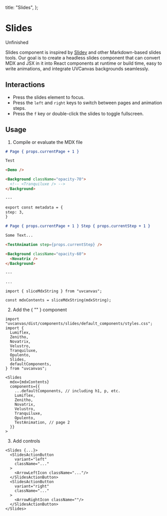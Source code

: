   title: "Slides",
};

# Slides

<Note>Unfinished</Note>

Slides component is inspired by [Slidev](https://sli.dev/) and other Markdown-based slides tools. Our goal is to create a headless slides component that can convert MDX and JSX in it into React components at runtime or build time, easy to write animations, and integrate UVCanvas backgrounds seamlessly.

<SlidesExample />

## Interactions

- Press the slides element to focus.
- Press the `left` and `right` keys to switch between pages and animation steps.
- Press the `f` key or double-click the slides to toggle fullscreen.

## Usage

1. Compile or evaluate the MDX file

```md {{ title: "Raw String" }}
# Page { props.currentPage + 1 }

Test

<Demo />

<Background className="opacity-70">
  <!-- <Tranquiluxe /> -->
</Background>

---

export const metadata = {
step: 3,
}

# Page { props.currentPage + 1 } Step { props.currentStep + 1 }

Some Text...

<TestAnimation step={props.currentStep} />

<Background className="opacity-60">
  <Novatrix />
</Background>

---

...
```

```tsx
import { sliceMdxString } from "uvcanvas";
```

```tsx
const mdxContents = sliceMdxString(mdxString);
```

2. Add the { "<Slides />" } component

```tsx
import "uvcanvas/dist/components/slides/default_components/styles.css";
import {
  Lumiflex,
  Zenitho,
  Novatrix,
  Velustro,
  Tranquiluxe,
  Opulento,
  Slides,
  defaultComponents,
} from "uvcanvas";
```

```tsx
<Slides
  mdx={mdxContents}
  components={{
    ...defaultComponents, // including h1, p, etc.
    Lumiflex,
    Zenitho,
    Novatrix,
    Velustro,
    Tranquiluxe,
    Opulento,
    TestAnimation, // page 2
  }}
>
```

3. Add controls

```tsx
<Slides {...}>
  <SlidesActionButton
    variant="left"
    className="..."
  >
    <ArrowLeftIcon className="..."/>
  </SlidesActionButton>
  <SlidesActionButton
    variant="right"
    className="..."
  >
    <ArrowRightIcon className=""/>
  </SlidesActionButton>
</Slides>
```
